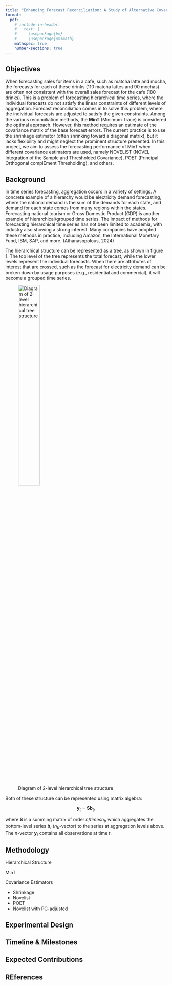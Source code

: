 ```yaml
---
title: "Enhancing Forecast Reconciliation: A Study of Alternative Covariance Estimators"
format: 
  pdf:
    # include-in-header: 
    #   text: |
    #     \usepackage{bm}
    #     \usepackage{amsmath}
    mathspec: true
    number-sections: true
---
```


## Objectives

When forecasting sales for items in a cafe, such as matcha latte and mocha, the forecasts for each of these drinks (110 matcha lattes and 90 mochas) are often not consistent with the overall sales forecast for the cafe (180 drinks). This is a problem of forecasting hierarchical time series, where the individual forecasts do not satisfy the linear constraints of different levels of aggregation. Forecast reconciliation comes in to solve this problem, where the individual forecasts are adjusted to satisfy the given constraints. Among the various reconciliation methods, the **MinT** (Minimum Trace) is considered the optimal approach. However, this method requires an estimate of the covariance matrix of the base forecast errors. The current practice is to use the shrinkage estimator (often shrinking toward a diagonal matrix), but it lacks flexibility and might neglect the prominent structure presented. In this project, we aim to assess the forecasting performance of MinT when different covariance estimators are used, namely NOVELIST (NOVEL Integration of the Sample and Thresholded Covariance), POET (Principal Orthogonal complEment Thresholding), and others.

## Background

In time series forecasting, aggregation occurs in a variety of settings. A concrete example of a hierarchy would be electricity demand forecasting, where the national demand is the sum of the demands for each state, and demand for each state comes from many regions within the states. Forecasting national tourism or Gross Domestic Product (GDP) is another example of hierarchical/grouped time series. The impact of methods for forecasting hierarchical time series has not been limited to academia, with industry also showing a strong interest. Many companies have adopted these methods in practice, including Amazon, the International Monetary Fund, IBM, SAP, and more. (Athanasopolous, 2024)

The hierarchical structure can be represented as a tree, as shown in figure 1. The top level of the tree represents the total forecast, while the lower levels represent the individual forecasts. When there are attributes of interest that are crossed, such as the forecast for electricity demand can be broken down by usage purposes (e.g., residential and commercial), it will become a grouped time series.

![Diagram of 2-level hierarchical tree structure](D:/Github/Recon_Honours_Thesis/research_proposal/figs/hierarchical_structure.png){width="40%"}

Both of these structure can be represented using matrix algebra:

$$
\bm{y}_t = \bm{S} \bm{b}_t,
$$

where $\bm{S}$ is a summing matrix of order $n /times n_b$ which aggregates the bottom-level series $\bm{b}_t$ ($n_b$-vector) to the series at aggregation levels above. The $n$-vector $\bm{y}_t$ contains all observations at time $t$.

## Methodology

Hierarchical Structure

MinT

Covariance Estimators

-   Shrinkage
-   Novelist
-   POET
-   Novelist with PC-adjusted

## Experimental Design

## Timeline & Milestones

## Expected Contributions

## REferences
